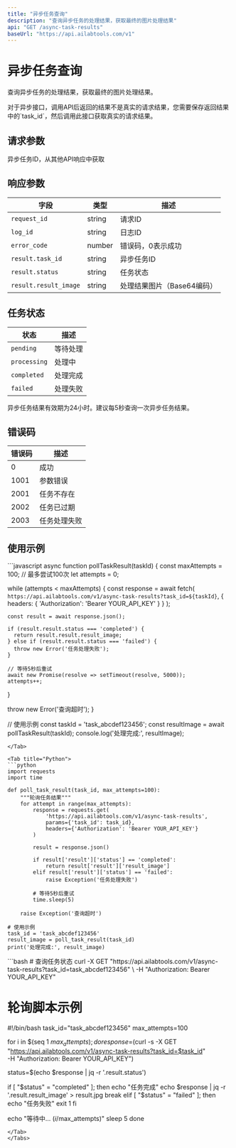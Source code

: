 ```yaml
---
title: "异步任务查询"
description: "查询异步任务的处理结果，获取最终的图片处理结果"
api: "GET /async-task-results"
baseUrl: "https://api.ailabtools.com/v1"
---
```


# 异步任务查询

查询异步任务的处理结果，获取最终的图片处理结果。

<Tip>
对于异步接口，调用API后返回的结果不是真实的请求结果，您需要保存返回结果中的`task_id`，然后调用此接口获取真实的请求结果。
</Tip>

## 请求参数

<Field name="task_id" type="string" required>
异步任务ID，从其他API响应中获取
</Field>

## 响应参数

| 字段 | 类型 | 描述 |
|------|------|------|
| `request_id` | string | 请求ID |
| `log_id` | string | 日志ID |
| `error_code` | number | 错误码，0表示成功 |
| `result.task_id` | string | 异步任务ID |
| `result.status` | string | 任务状态 |
| `result.result_image` | string | 处理结果图片（Base64编码） |

## 任务状态

| 状态 | 描述 |
|------|------|
| `pending` | 等待处理 |
| `processing` | 处理中 |
| `completed` | 处理完成 |
| `failed` | 处理失败 |

<Warning>
异步任务结果有效期为24小时。建议每5秒查询一次异步任务结果。
</Warning>

## 错误码

| 错误码 | 描述 |
|--------|------|
| 0 | 成功 |
| 1001 | 参数错误 |
| 2001 | 任务不存在 |
| 2002 | 任务已过期 |
| 2003 | 任务处理失败 |

## 使用示例

<Tabs>
<Tab title="JavaScript">
```javascript
async function pollTaskResult(taskId) {
  const maxAttempts = 100; // 最多尝试100次
  let attempts = 0;
  
  while (attempts < maxAttempts) {
    const response = await fetch(
      `https://api.ailabtools.com/v1/async-task-results?task_id=${taskId}`,
      {
        headers: {
          'Authorization': 'Bearer YOUR_API_KEY'
        }
      }
    );
    
    const result = await response.json();
    
    if (result.result.status === 'completed') {
      return result.result.result_image;
    } else if (result.result.status === 'failed') {
      throw new Error('任务处理失败');
    }
    
    // 等待5秒后重试
    await new Promise(resolve => setTimeout(resolve, 5000));
    attempts++;
  }
  
  throw new Error('查询超时');
}

// 使用示例
const taskId = 'task_abcdef123456';
const resultImage = await pollTaskResult(taskId);
console.log('处理完成:', resultImage);
```
</Tab>

<Tab title="Python">
```python
import requests
import time

def poll_task_result(task_id, max_attempts=100):
    """轮询任务结果"""
    for attempt in range(max_attempts):
        response = requests.get(
            'https://api.ailabtools.com/v1/async-task-results',
            params={'task_id': task_id},
            headers={'Authorization': 'Bearer YOUR_API_KEY'}
        )
        
        result = response.json()
        
        if result['result']['status'] == 'completed':
            return result['result']['result_image']
        elif result['result']['status'] == 'failed':
            raise Exception('任务处理失败')
        
        # 等待5秒后重试
        time.sleep(5)
    
    raise Exception('查询超时')

# 使用示例
task_id = 'task_abcdef123456'
result_image = poll_task_result(task_id)
print('处理完成:', result_image)
```
</Tab>

<Tab title="cURL">
```bash
# 查询任务状态
curl -X GET "https://api.ailabtools.com/v1/async-task-results?task_id=task_abcdef123456" \
  -H "Authorization: Bearer YOUR_API_KEY"

# 轮询脚本示例
#!/bin/bash
task_id="task_abcdef123456"
max_attempts=100

for i in $(seq 1 $max_attempts); do
  response=$(curl -s -X GET \
    "https://api.ailabtools.com/v1/async-task-results?task_id=$task_id" \
    -H "Authorization: Bearer YOUR_API_KEY")
  
  status=$(echo $response | jq -r '.result.status')
  
  if [ "$status" = "completed" ]; then
    echo "任务完成"
    echo $response | jq -r '.result.result_image' > result.jpg
    break
  elif [ "$status" = "failed" ]; then
    echo "任务失败"
    exit 1
  fi
  
  echo "等待中... ($i/$max_attempts)"
  sleep 5
done
```
</Tab>
</Tabs>
